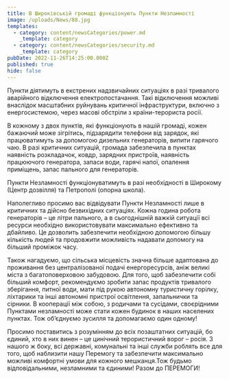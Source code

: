 ```yaml
---
title: В Широківській громаді функціонують Пункти Незламності
image: /uploads/News/88.jpg
templates:
  - category: content/newsCategories/power.md
    _template: category
  - category: content/newsCategories/security.md
    _template: category
pubDate: 2022-11-26T14:25:00.000Z
published: true
hide: false
---
```


Пункти діятимуть в екстрених надзвичайних ситуаціях в разі тривалого аварійного відключення
електропостачання. Такі відключення можливі внаслідок масштабних
руйнувань критичної інфраструктури, включно з енергосистемою, через
масові обстріли з країни-терориста росії.

В кожному з двох пунктів, які функціонують в нашій громаді, кожен
бажаючий може зігрітись, підзарядити телефони від зарядок, які
працюватимуть за допомогою дизельних генераторів, випити гарячого чаю. В
разі критичних ситуацій, громада забезпечила в пунктах наявність
розкладачок, ковдр, зарядних пристроїв, наявність працюючого генератора,
запаси води, гарячі напої, опалення приміщень, запас пального для
генераторів.

Пункти Незламності функціонуватимуть в разі необхідності в Широкому (Центр дозвілля) та Петрополі (опорна школа).

Наполегливо просимо вас відвідувати Пункти Незламності лише в критичних
та дійсно безвихідних ситуаціях. Кожна година робота генераторів – це
літри пального, а в сьогоднішній важкій ситуації всі ресурси необхідно
використовувати максимально ефективно та дбайливо. Це дозволить
забезпечити необхідною допомогою більшу кількість людей та продовжити
можливість надавати допомогу на більший проміжок часу.

Також нагадуємо, що сільська місцевість значна більше адаптована до
проживання без централізованої подачі енергоресурсів, аніж великі міста з
багатоповерховою забудовою. Для того, щоб забезпечити собі більший
комфорт, рекомендуємо зробити запас продуктів тривалого зберігання,
питної води, мати під рукою автономну туристичну горілку, ліхтарики та
інші автономні пристрої освітлення, запальнички та сірники. В кооперації
між собою, з родичами та сусідами, своєрідними Пунктами незламності
може стати кожен будинок в наших населених пунктах. Тож об’єднуємо
зусилля та допомагаємо один одному!

Просимо поставитись з розумінням до всіх позаштатних ситуацій, бо
єдиний, хто в них винен – це цинічний терористичний ворог – росія. З
нашого ж боку, всі державні, комунальні та інші служби роблять все для
того, щоб наблизити нашу Перемогу та забезпечити максимально можливі
комфортні умови для кожного мешканця.Тож будьмо відповідальними,
незламними та єдиними! Разом до ПЕРЕМОГИ!
